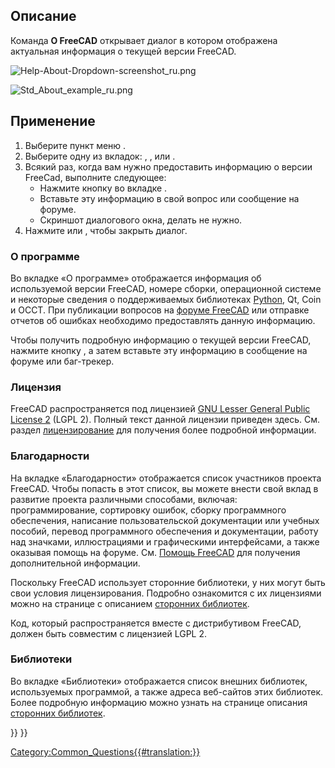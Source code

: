 <languages/>

<div class="mw-translate-fuzzy">
{{Docnav/ru
|[[Std_FreeCADFAQ/ru|Команда "Часто задаваемые вопросы по FreeCAD"]]
|[[Std_WhatsThis/ru|Команда "Что это?"]]
|[[Std_Help_Menu/ru|Меню "Справка"]]
|IconL=Std_FreeCADFAQ.svg
|IconR=Std_WhatsThis.svg
|IconC=Freecad.svg
}}
</div>

{{GuiCommand/ru
|Name/ru=О FreeCAD
|Name=Std_About
|Workbenches=Все
|MenuLocation=Справка → О FreeCAD
}}

<span id="Description"></span>
==Описание==

Команда '''О FreeCAD''' открывает диалог в котором отображена актуальная информация о текущей версии FreeCAD.

[[File:Help-About-Dropdown-screenshot_ru.png]]
{{Caption|Активация диалога через меню {{MenuCommand|Справка → [[Image:Std_About.svg|16px]] О FreeCAD}}}}

[[File:Std_About_example_ru.png]]
{{Caption|Диалог "О программе"}}

{{VeryImportantMessage|'''Внимание''': Не делайте скриншот диалога! Вместо этого нажмите на кнопку {{Button|Скопировать в буфер обмена}}, после чего вставьте текст из буфера обмена в ваше сообщение на форуме.}}

<span id="Usage"></span>
==Применение==

# Выберите пункт меню {{MenuCommand|Help → [[Image:Std_About.svg|16px]] О FreeCad}}.
# Выберите одну из вкладок: {{MenuCommand|О программе}}, {{MenuCommand|Благодарности}}, {{MenuCommand|Лицензия}} или {{MenuCommand|Библиотеки}}.
# Всякий раз, когда вам нужно предоставить информацию о версии FreeCad, выполните следующее:
#* Нажмите кнопку {{Button|Скопировать в буфер обмена}} во вкладке {{MenuCommand|О программе}}.
#* Вставьте эту информацию в свой вопрос или сообщение на форуме.
#* Скриншот диалогового окна, делать не нужно.
# Нажмите {{KEY|Esc}} или {{Button|OK}}, чтобы закрыть диалог.

<span id="About"></span>
===О программе===

<div class="mw-translate-fuzzy">
Во вкладке «О программе» отображается информация об используемой версии FreeCAD, номере сборки, операционной системе и некоторые сведения о поддерживаемых библиотеках [[Python/ru|Python]], Qt, Coin и OCCT. При публикации вопросов на [http://forum.freecadweb.org/viewtopic.php?f=3&t=2264 форуме FreeCAD] или отправке отчетов об ошибках необходимо предоставлять данную информацию.
</div>

Чтобы получить подробную информацию о текущей версии FreeCAD, нажмите кнопку {{Button|Скопировать в буфер обмена}}, а затем вставьте эту информацию в сообщение на форуме или баг-трекер.

{{Code|lang=text|code=
OS: Windows 11 build 22621
Word size of FreeCAD: 64-bit
Version: 0.21.2.33771 (Git)
Build type: Release
Branch: releases/FreeCAD-0-21
Hash: b9bfa5c5507506e4515816414cd27f4851d00489
Python 3.8.10, Qt 5.15.2, Coin 4.0.1, Vtk 8.2.0, OCC 7.6.3
Locale: English/United States (en_US)
Installed mods: 
  * fasteners 0.5.0
  * sheetmetal 0.3.16
}}

<span id="License"></span>
===Лицензия===

<div class="mw-translate-fuzzy">
FreeCAD распространяется под лицензией [https://en.wikipedia.org/wiki/GNU_Lesser_General_Public_License GNU Lesser General Public License 2] (LGPL 2). Полный текст данной лицензии приведен здесь. См. раздел [[License/ru|лицензирование]] для получения более подробной информации.
</div>

<span id="Credits"></span>
===Благодарности===

На вкладке «Благодарности» отображается список участников проекта FreeCAD. Чтобы попасть в этот список, вы можете внести свой вклад в развитие проекта различными способами, включая: программирование, сортировку ошибок, сборку программного обеспечения, написание пользовательской документации или учебных пособий, перевод программного обеспечения и документации, работу над значками, иллюстрациями и графическими интерфейсами, а также оказывая помощь на форуме. См. [[Help_FreeCAD/ru|Помощь FreeCAD]] для получения дополнительной информации.

Поскольку FreeCAD использует сторонние библиотеки, у них могут быть свои условия лицензирования. Подробно ознакомится с их лицензиями можно на странице с описанием [[Third_Party_Libraries/ru|сторонних библиотек]].

Код, который распространяется вместе с дистрибутивом FreeCAD, должен быть совместим с лицензией LGPL 2.

<span id="Libraries"></span>
===Библиотеки===

Во вкладке «Библиотеки» отображается список внешних библиотек, используемых программой, а также адреса веб-сайтов этих библиотек. Более подробную информацию можно узнать на странице описания [[Third_Party_Libraries/ru|сторонних библиотек]].


<div class="mw-translate-fuzzy">
{{Docnav/ru
|[[Std_FreeCADFAQ/ru|Команда "Часто задаваемые вопросы по FreeCAD"]]
|[[Std_WhatsThis/ru|Команда "Что это?"]]
|[[Std_Help_Menu/ru|Меню "Справка"]]
|IconL=Std_FreeCADFAQ.svg
|IconR=Std_WhatsThis.svg
|IconC=Freecad.svg
}}
</div>

[[Category:Common_Questions{{#translation:}}]]
{{Std_Base_navi{{#translation:}}}}
{{Userdocnavi{{#translation:}}}}